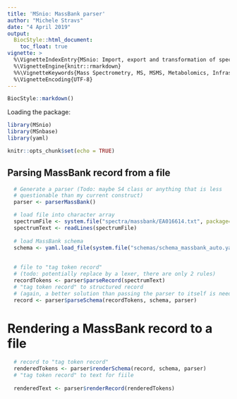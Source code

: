 ```yaml
---
title: 'MSnio: MassBank parser'
author: "Michele Stravs"
date: "4 April 2019"
output:
  BiocStyle::html_document:
    toc_float: true
vignette: >
  %\VignetteIndexEntry{MSnio: Import, export and transformation of spectral data}
  %\VignetteEngine{knitr::rmarkdown}
  %%\VignetteKeywords{Mass Spectrometry, MS, MSMS, Metabolomics, Infrastructure, Bioinformatics, quantitative }
  %\VignetteEncoding{UTF-8}
---
```


```r
BiocStyle::markdown()
```
Loading the package:
```r
library(MSnio)
library(MSnbase)
library(yaml)


```


```r
knitr::opts_chunk$set(echo = TRUE)
```

## Parsing MassBank record from a file


```r
  # Generate a parser (Todo: maybe S4 class or anything that is less 
  # questionable than my current construct)
  parser <- parserMassBank()

  # load file into character array
  spectrumFile <- system.file("spectra/massbank/EA016614.txt", package="MSnio")
  spectrumText <- readLines(spectrumFile)
  
  # load MassBank schema
  schema <- yaml.load_file(system.file("schemas/schema_massbank_auto.yaml", package="MSnio"))
  
  
  # file to "tag token record"
  # (todo: potentially replace by a lexer, there are only 2 rules)
  recordTokens <- parser$parseRecord(spectrumText)
  # "tag token record" to structured record
  # (again, a better solution than passing the parser to itself is needed)
  record <- parser$parseSchema(recordTokens, schema, parser)
```

# Rendering a MassBank record to a file


```r

  
  # record to "tag token record"
  renderedTokens <- parser$renderSchema(record, schema, parser)
  # "tag token record" to text for fiile
  
  renderedText <- parser$renderRecord(renderedTokens)
```
